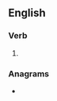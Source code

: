 ==English==

===Verb===
{{head|en|present participle}}

# {{present participle of|deter|lang=en|nocat=1}}

===Anagrams===
* {{anagrams|en|trigender}}